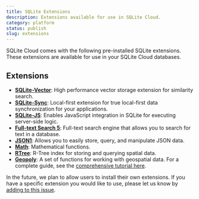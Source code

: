 ```yaml
---
title: SQLite Extensions
description: Extensions available for use in SQLite Cloud.
category: platform
status: publish
slug: extensions
---
```


SQLite Cloud comes with the following pre-installed SQLite extensions.
These extensions are available for use in your SQLite Cloud databases.

## Extensions
- **[SQLite-Vector](sqlite-vector)**: High performance vector storage extension for similarity search.
- **[SQLite-Sync](sqlite-sync)**:  Local-first extension for true local-first data synchronization for your applications.
- **[SQLite-JS](sqlite-js)**: Enables JavaScript integration in SQLite for executing server-side logic.
- **[Full-text Search 5](https://www.sqlite.org/fts5.html)**: Full-text search engine that allows you to search for text in a database.
- **[JSON1](https://www.sqlite.org/json1.html)**: Allows you to easily store, query, and manipulate JSON data.
- **[Math](https://www.sqlite.org/lang_mathfunc.html)**: Mathematical functions.
- **[RTree](https://www.sqlite.org/rtree.html)**: R-Tree index for storing and querying spatial data.
- **[Geopoly](https://www.sqlite.org/geopoly.html)**: A set of functions for working with geospatial data. For a complete guide, see the [comprehensive tutorial here](tutorial-geopoly).

In the future, we plan to allow users to install their own extensions. If you have a specific extension you would like to use, please let us know by [adding to this issue](https://github.com/sqlitecloud/docs/issues/34).